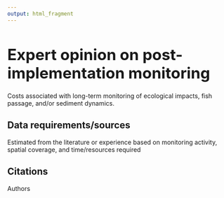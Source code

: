 ```yaml
---
output: html_fragment
---
```


<style type="text/css">
  h1{
  font-size: 2.5em;
}
</style>

# Expert opinion on post-implementation monitoring
Costs associated with long-term monitoring of ecological impacts, fish passage, and/or sediment dynamics.

## Data requirements/sources
Estimated from the literature or experience based on monitoring activity, spatial coverage, and time/resources required
  
## Citations
Authors